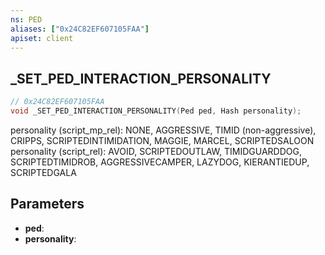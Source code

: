 ```yaml
---
ns: PED
aliases: ["0x24C82EF607105FAA"]
apiset: client
---
```

## _SET_PED_INTERACTION_PERSONALITY

```c
// 0x24C82EF607105FAA
void _SET_PED_INTERACTION_PERSONALITY(Ped ped, Hash personality);
```

personality (script_mp_rel): NONE, AGGRESSIVE, TIMID (non-aggressive), CRIPPS, SCRIPTEDINTIMIDATION, MAGGIE, MARCEL, SCRIPTEDSALOON
personality (script_rel): AVOID, SCRIPTEDOUTLAW, TIMIDGUARDDOG, SCRIPTEDTIMIDROB, AGGRESSIVECAMPER, LAZYDOG, KIERANTIEDUP, SCRIPTEDGALA

## Parameters
* **ped**:
* **personality**: